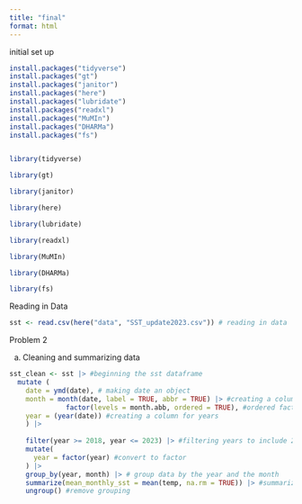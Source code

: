 ```yaml
---
title: "final"
format: html
---
```

initial set up 
```r

install.packages("tidyverse")
install.packages("gt")
install.packages("janitor")
install.packages("here")
install.packages("lubridate")
install.packages("readxl")
install.packages("MuMIn")
install.packages("DHARMa")
install.packages("fs")


library(tidyverse)  

library(gt)

library(janitor)

library(here) 

library(lubridate) 

library(readxl)  

library(MuMIn) 

library(DHARMa) 

library(fs) 
```

Reading in Data 
```r
sst <- read.csv(here("data", "SST_update2023.csv")) # reading in data 

```


Problem 2 

(a) Cleaning and summarizing data 
```r
sst_clean <- sst |> #beginning the sst dataframe
  mutate (
    date = ymd(date), # making date an object 
    month = month(date, label = TRUE, abbr = TRUE) |> #creating a column for months
              factor(levels = month.abb, ordered = TRUE), #ordered factor for months 
    year = (year(date)) #creating a column for years 
    ) |> 
      
    filter(year >= 2018, year <= 2023) |> #filtering years to include 2018 - 2023 
    mutate(
      year = factor(year) #convert to factor 
    ) |> 
    group_by(year, month) |> # group data by the year and the month 
    summarize(mean_monthly_sst = mean(temp, na.rm = TRUE)) |> #summarize the mean monthly sst 
    ungroup() #remove grouping 


```


